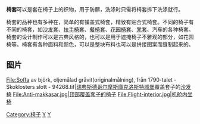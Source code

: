 {{unreferenced|time=2011-12-19}}
{{Dablink|关于桌椅脚的保护套，参见：[[桌椅脚套|桌椅脚套]]。}}
'''椅套'''可以是套在椅子上的织物，用于防髒，洗涤时只需将椅套拆下洗涤就行。

椅套的品种也有多种在，简单的有铺盖式椅套，精致有贴合式椅套。不同的椅子有不同的椅套，如[[沙发套|沙发套]]、[[扶手椅套|扶手椅套]]、[[餐椅套|餐椅套]]、[[花园椅套|花园椅套]]、[[凳套|凳套]]、汽车的各种椅套。椅套的设计制作可以是古典风格的，也可以是用于遮掩椅子不雅观的部分，如花园椅等。椅套有各种面料和颜色，可以是整块布料也可以是拼接图案而缝制起来的。

== 图片 ==
<gallery widths=360px  heights=260px>
File:Soffa av björk, oljemålad gråvit(originalmålning), från 1790-talet - Skoklosters slott - 94268.tif|[[瑞典|瑞典]][[斯德哥尔摩|斯德哥尔摩]][[斯庫克洛斯特城堡|斯庫克洛斯特城堡]]覆盖套子的[[沙发椅|沙发椅]]
File:Anti-makkasar.jpg|顶部覆盖套子的椅子
File:Flight-interior.jpg|机舱内坐椅
</gallery>


[[Category:椅子|Category:椅子]]
[[Category:生活用品|Y]]
[[Category:织物|Y]]